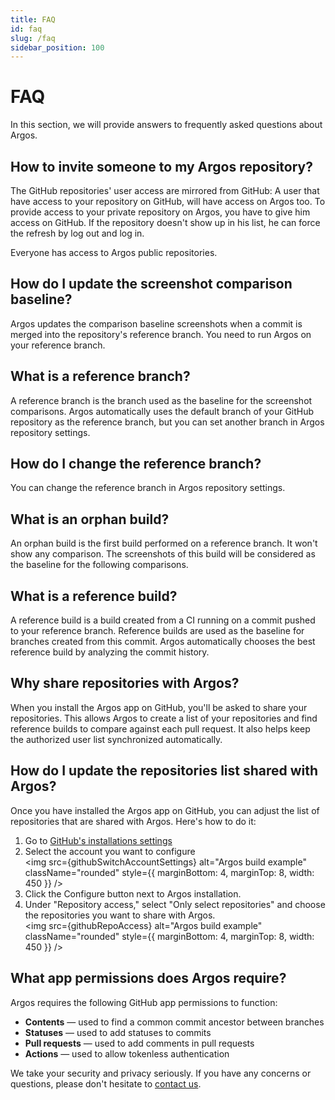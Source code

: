 ```yaml
---
title: FAQ
id: faq
slug: /faq
sidebar_position: 100
---
```



# FAQ

In this section, we will provide answers to frequently asked questions about Argos.

## How to invite someone to my Argos repository?

The GitHub repositories' user access are mirrored from GitHub: A user that have access to your repository on GitHub, will have access on Argos too. To provide access to your private repository on Argos, you have to give him access on GitHub. If the repository doesn't show up in his list, he can force the refresh by log out and log in.

Everyone has access to Argos public repositories.

## How do I update the screenshot comparison baseline?

Argos updates the comparison baseline screenshots when a commit is merged
into the repository's reference branch.
You need to run Argos on your reference branch.

## What is a reference branch?

A reference branch is the branch used as the baseline for the screenshot comparisons. Argos automatically uses the default branch of your GitHub repository as the reference branch, but you can set another branch in Argos repository settings.

## How do I change the reference branch?

You can change the reference branch in Argos repository settings.

## What is an orphan build?

An orphan build is the first build performed on a reference branch. It won't show any comparison. The screenshots of this build will be considered as the baseline for the following comparisons.

## What is a reference build?

A reference build is a build created from a CI running on a commit pushed to your reference branch. Reference builds are used as the baseline for branches created from this commit. Argos automatically chooses the best reference build by analyzing the commit history.

## Why share repositories with Argos?

When you install the Argos app on GitHub, you'll be asked to share your repositories. This allows Argos to create a list of your repositories and find reference builds to compare against each pull request. It also helps keep the authorized user list synchronized automatically.

## How do I update the repositories list shared with Argos?

Once you have installed the Argos app on GitHub, you can adjust the list of repositories that are shared with Argos. Here's how to do it:

1. Go to [GitHub's installations settings](https://github.com/settings/installations)
2. Select the account you want to configure<br/>
   <img
     src={githubSwitchAccountSettings}
     alt="Argos build example"
     className="rounded"
     style={{ marginBottom: 4, marginTop: 8, width: 450 }}
   />
3. Click the <Tag>Configure</Tag> button next to Argos installation.
4. Under "Repository access," select "Only select repositories" and choose the repositories you want to share with Argos.<br/>
   <img
     src={githubRepoAccess}
     alt="Argos build example"
     className="rounded"
     style={{ marginBottom: 4, marginTop: 8, width: 450 }}
   />

## What app permissions does Argos require?

Argos requires the following GitHub app permissions to function:

- **Contents** — used to find a common commit ancestor between branches
- **Statuses** — used to add statuses to commits
- **Pull requests** — used to add comments in pull requests
- **Actions** — used to allow tokenless authentication

We take your security and privacy seriously. If you have any concerns or questions, please don't hesitate to [contact us](/contact-us).
